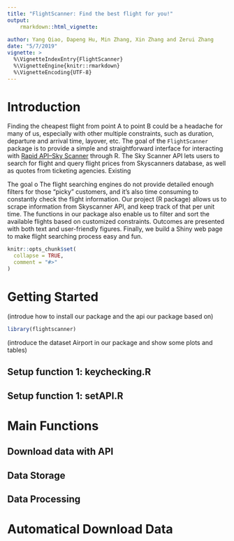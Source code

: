 ```yaml
---
title: "FlightScanner: Find the best flight for you!"
output: 
    rmarkdown::html_vignette:
       
author: Yang Qiao, Dapeng Hu, Min Zhang, Xin Zhang and Zerui Zhang
date: "5/7/2019"
vignette: >
  %\VignetteIndexEntry{FlightScanner}
  %\VignetteEngine{knitr::rmarkdown}
  %\VignetteEncoding{UTF-8}
---
```

# Introduction



Finding the cheapest flight from point A to point B could be a headache for many of us, especially with other multiple constraints, such as duration, departure and arrival time, layover, etc. The goal of the `FlightScanner` package is to provide a simple and straightforward interface for interacting with [Rapid API--Sky Scanner](https://rapidapi.com/skyscanner/api/skyscanner-flight-search) through R. The Sky Scanner API lets users to search for flight and query flight prices from Skyscanners database, as well as quotes from ticketing agencies. Existing  



The goal o
The flight searching engines do not provide detailed enough filters for those “picky” customers, and it’s also time consuming to constantly check the flight information. Our project (R package) allows us to scrape information from Skyscanner API, and keep track of that per unit time. The functions in our package also enable us to filter and sort the available flights based on customized constraints. Outcomes are presented with both text and user-friendly figures. Finally, we build a Shiny web page to make flight searching process easy and fun.


```r
knitr::opts_chunk$set(
  collapse = TRUE,
  comment = "#>"
)
```

# Getting Started

(introdue how to install our package and the api our package based on)

```r
library(flightscanner)
```

(introduce the dataset Airport in our package and show some plots and tables)

## Setup function 1: keychecking.R

## Setup function 1: setAPI.R

# Main Functions

## Download data with API

## Data Storage

## Data Processing 

# Automatical Download Data



